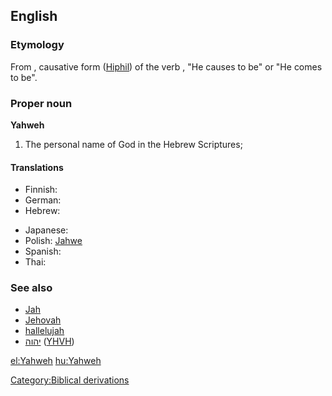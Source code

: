 ==English==

===Etymology===
From {{etyl|he|en}} {{term|יהוה|sc=Hebr|lang=he}}, causative form ([[Hiphil]]) of the verb {{term|הוה||to be, become|tr=havah|lang=he|sc=Hebr}}, "He causes to be" or "He comes to be".

===Proper noun===
'''Yahweh'''

# {{context|religion}} The personal name of God in the Hebrew Scriptures; 

====Translations====
{{trans-top|personal name of God}}
* Finnish: {{t-|fi|Jahve}}
* German: {{t-|de|Jahwe}}
* Hebrew: {{t+|he|יהוה|sc=Hebr}}
{{trans-mid}}
* Japanese: {{t|ja|ヤハウェ|tr=yahawe|sc=Jpan}}
* Polish: [[Jahwe]]
* Spanish: {{t|es|Yahvé}}
* Thai: {{t|th|พระยาห์เวห์|tr=Pra-Yah-Weh|sc=Thai}}
{{trans-bottom}}

===See also===
*[[Jah]]
*[[Jehovah]]
* [[hallelujah]]
*[[יהוה]] ([[YHVH]])

[[Category:Biblical derivations]]

[[el:Yahweh]]
[[hu:Yahweh]]